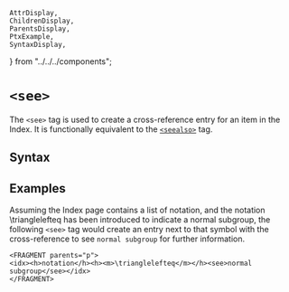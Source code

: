     AttrDisplay,
    ChildrenDisplay,
    ParentsDisplay,
    PtxExample,
    SyntaxDisplay,
} from "../../../components";

# `<see>`

The `<see>` tag is used to create a cross-reference entry for an item in the
Index.  It is functionally equivalent to the [`<seealso>`](./seealso) tag.

## Syntax

<SyntaxDisplay name="see" />

## Examples

Assuming the Index page contains a list of notation, and the notation <m>\trianglelefteq</m> has been introduced to indicate a
normal subgroup, the following `<see>` tag would create an entry next to that
symbol with the cross-reference to see `normal subgroup` for further information.

```ptx-example
<FRAGMENT parents="p">
<idx><h>notation</h><h><m>\trianglelefteq</m></h><see>normal subgroup</see></idx>
</FRAGMENT>
```

